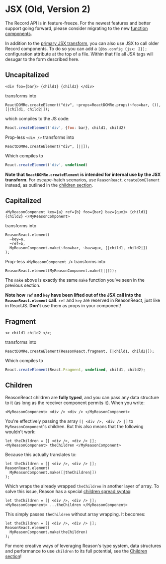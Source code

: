 
# JSX (Old, Version 2)

<aside class="warning">
The Record API is in feature-freeze. For the newest features and better support going forward, please consider migrating to the new <a href="https://reasonml.github.io/reason-react/docs/en/components">function components</a>.
</aside>

In addition to the [primary JSX transform](jsx.md), you can also use JSX to call older Record components. To do so you can add a `[@bs.config {jsx: 2}];` configuration attribute at the top of a file. Within that file all JSX tags will desugar to the form described here.

## Uncapitalized

```reason
<div foo={bar}> {child1} {child2} </div>
```

transforms into

```reason
ReactDOMRe.createElement("div", ~props=ReactDOMRe.props(~foo=bar, ()), [|child1, child2|]);
```

which compiles to the JS code:

```js
React.createElement('div', {foo: bar}, child1, child2)
```

Prop-less `<div />` transforms into

```reason
ReactDOMRe.createElement("div", [||]);
```

Which compiles to

```js
React.createElement('div', undefined)
```

**Note that `ReactDOMRe.createElement` is intended for internal use by the JSX transform**. For escape-hatch scenarios, use `ReasonReact.createDomElement` instead, as outlined in the [children section](children.md).

## Capitalized

```reason
<MyReasonComponent key={a} ref={b} foo={bar} baz={qux}> {child1} {child2} </MyReasonComponent>
```

transforms into

```reason
ReasonReact.element(
  ~key=a,
  ~ref=b,
  MyReasonComponent.make(~foo=bar, ~baz=qux, [|child1, child2|])
);
```

Prop-less `<MyReasonComponent />` transforms into

```reason
ReasonReact.element(MyReasonComponent.make([||]));
```

The `make` above is exactly the same `make` function you've seen in the previous section.

**Note how `ref` and `key` have been lifted out of the JSX call into the `ReasonReact.element` call**. `ref` and `key` are reserved in ReasonReact, just like in ReactJS. **Don't** use them as props in your component!

## Fragment

```reason
<> child1 child2 </>;
```

transforms into

```reason
ReactDOMRe.createElement(ReasonReact.fragment, [|child1, child2|]);
```

Which compiles to

```js
React.createElement(React.Fragment, undefined, child1, child2);
```

## Children

ReasonReact children are **fully typed**, and you can pass any data structure to it (as long as the receiver component permits it). When you write:

```reason
<MyReasonComponent> <div /> <div /> </MyReasonComponent>
```

You're effectively passing the array `[| <div />, <div /> |]` to `MyReasonComponent`'s children. But this also means that the following wouldn't work:

```reason
let theChildren = [| <div />, <div /> |];
<MyReasonComponent> theChildren </MyReasonComponent>
```

Because this actually translates to:

```reason
let theChildren = [| <div />, <div /> |];
ReasonReact.element(
  MyReasonComponent.make([|theChildren|])
);
```

Which wraps the already wrapped `theChildren` in another layer of array. To solve this issue, Reason has a special [children spread syntax](https://reasonml.github.io/docs/en/jsx.html#children-spread):

```reason
let theChildren = [| <div />, <div /> |];
<MyReasonComponent> ...theChildren </MyReasonComponent>
```

This simply passes `theChildren` without array wrapping. It becomes:

```reason
let theChildren = [| <div />, <div /> |];
ReasonReact.element(
  MyReasonComponent.make(theChildren)
);
```

For more creative ways of leveraging Reason's type system, data structures and performance to use `children` to its full potential, see the [Children section](children.md)!
